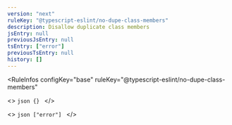 ```yaml
---
version: "next"
ruleKey: "@typescript-eslint/no-dupe-class-members"
description: Disallow duplicate class members
jsEntry: null
previousJsEntry: null
tsEntry: ["error"]
previousTsEntry: null
history: []
---
```


<RuleInfos 
  configKey="base" 
  ruleKey="@typescript-eslint/no-dupe-class-members" 
>
  <>
    ```json
    {}
    ```
  </>

  <>
    ```json
    ["error"]
    ```
  </>
</RuleInfos>

